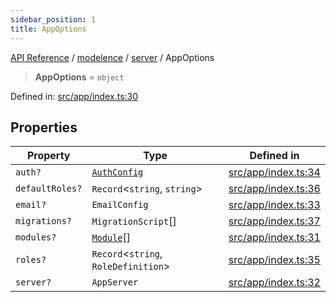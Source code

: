 ```yaml
---
sidebar_position: 1
title: AppOptions
---
```


[API Reference](/api-reference/modelence/server/type-aliases/../../../index) / [modelence](/api-reference/modelence/server/type-aliases/../../index) / [server](/api-reference/modelence/server/type-aliases/../index) / AppOptions

> **AppOptions** = `object`

Defined in: [src/app/index.ts:30](https://github.com/modelence/modelence/blob/57a213aaa72fd922f2c3fb9de207fd2fd19d0995/packages/modelence/src/app/index.ts#L30)

## Properties

| Property | Type | Defined in |
| ------ | ------ | ------ |
| <a id="auth"></a> `auth?` | [`AuthConfig`](/api-reference/modelence/server/type-aliases/AuthConfig) | [src/app/index.ts:34](https://github.com/modelence/modelence/blob/57a213aaa72fd922f2c3fb9de207fd2fd19d0995/packages/modelence/src/app/index.ts#L34) |
| <a id="defaultroles"></a> `defaultRoles?` | `Record`\<`string`, `string`\> | [src/app/index.ts:36](https://github.com/modelence/modelence/blob/57a213aaa72fd922f2c3fb9de207fd2fd19d0995/packages/modelence/src/app/index.ts#L36) |
| <a id="email"></a> `email?` | `EmailConfig` | [src/app/index.ts:33](https://github.com/modelence/modelence/blob/57a213aaa72fd922f2c3fb9de207fd2fd19d0995/packages/modelence/src/app/index.ts#L33) |
| <a id="migrations"></a> `migrations?` | `MigrationScript`[] | [src/app/index.ts:37](https://github.com/modelence/modelence/blob/57a213aaa72fd922f2c3fb9de207fd2fd19d0995/packages/modelence/src/app/index.ts#L37) |
| <a id="modules"></a> `modules?` | [`Module`](/api-reference/modelence/server/type-aliases/../classes/Module)[] | [src/app/index.ts:31](https://github.com/modelence/modelence/blob/57a213aaa72fd922f2c3fb9de207fd2fd19d0995/packages/modelence/src/app/index.ts#L31) |
| <a id="roles"></a> `roles?` | `Record`\<`string`, `RoleDefinition`\> | [src/app/index.ts:35](https://github.com/modelence/modelence/blob/57a213aaa72fd922f2c3fb9de207fd2fd19d0995/packages/modelence/src/app/index.ts#L35) |
| <a id="server"></a> `server?` | `AppServer` | [src/app/index.ts:32](https://github.com/modelence/modelence/blob/57a213aaa72fd922f2c3fb9de207fd2fd19d0995/packages/modelence/src/app/index.ts#L32) |
